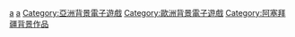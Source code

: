 [[Category:各国背景电子游戏|a]]
[[Category:欧洲各国背景电子游戏|a]]
[[Category:亞洲背景電子遊戲|Category:亞洲背景電子遊戲]]
[[Category:歐洲背景電子遊戲|Category:歐洲背景電子遊戲]]
[[Category:阿塞拜疆背景作品|Category:阿塞拜疆背景作品]]
